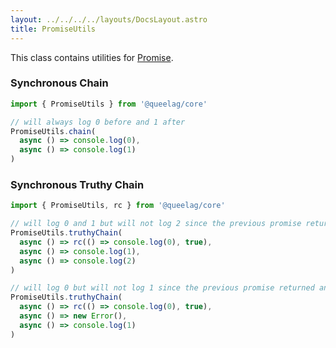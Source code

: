 ```yaml
---
layout: ../../../../layouts/DocsLayout.astro
title: PromiseUtils
---
```


This class contains utilities for [Promise](https://developer.mozilla.org/en-US/docs/Web/JavaScript/Reference/Global_Objects/Promise).

### Synchronous Chain

```ts
import { PromiseUtils } from '@queelag/core'

// will always log 0 before and 1 after
PromiseUtils.chain(
  async () => console.log(0),
  async () => console.log(1)
)
```

### Synchronous Truthy Chain

```ts
import { PromiseUtils, rc } from '@queelag/core'

// will log 0 and 1 but will not log 2 since the previous promise returned a falsy value
PromiseUtils.truthyChain(
  async () => rc(() => console.log(0), true),
  async () => console.log(1),
  async () => console.log(2)
)

// will log 0 but will not log 1 since the previous promise returned an Error
PromiseUtils.truthyChain(
  async () => rc(() => console.log(0), true),
  async () => new Error(),
  async () => console.log(1)
)
```
